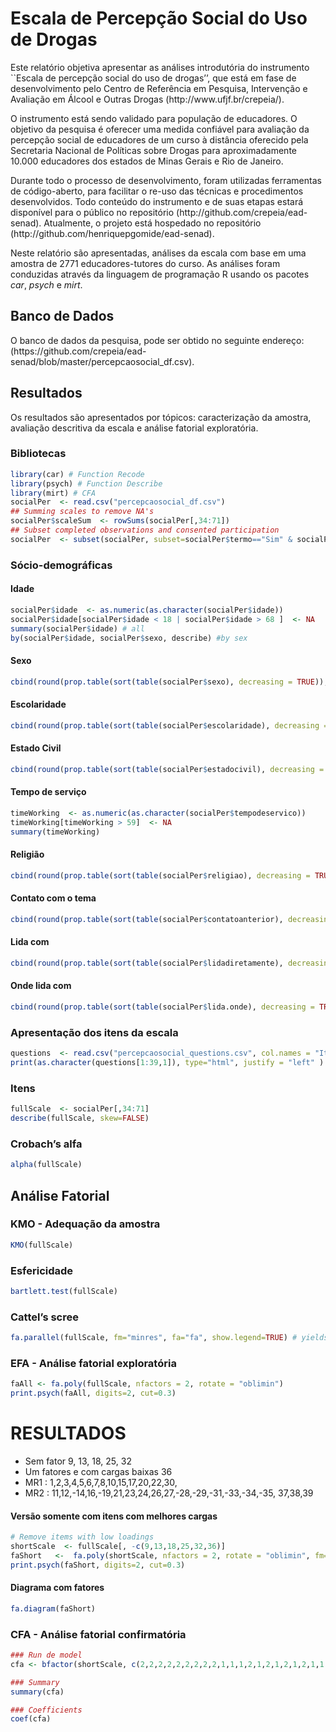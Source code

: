 Escala de Percepção Social do Uso de Drogas
========================================================

Este relatório objetiva apresentar as análises introdutória do instrumento ``Escala de percepção social do uso de drogas'', que está em fase de desenvolvimento pelo Centro de Referência em Pesquisa, Intervenção e Avaliação em Álcool e Outras Drogas (http://www.ufjf.br/crepeia/).

O instrumento está sendo validado para população de educadores. O objetivo da pesquisa é oferecer uma medida confiável para avaliação da percepção social de educadores de um curso à distância oferecido pela Secretaria Nacional de Políticas sobre Drogas para aproximadamente 10.000 educadores dos estados de Minas Gerais e Rio de Janeiro.

Durante todo o processo de desenvolvimento, foram utilizadas ferramentas de código-aberto, para facilitar o re-uso das técnicas e procedimentos desenvolvidos. Todo conteúdo do instrumento e de suas etapas estará disponível para o público no repositório (http://github.com/crepeia/ead-senad). Atualmente, o projeto está hospedado no repositório (http://github.com/henriquepgomide/ead-senad). 

Neste relatório são apresentadas, análises da escala com base em uma amostra de 2771 educadores-tutores do curso. As análises foram conduzidas através da linguagem de programação R usando os pacotes *car*, *psych* e *mirt*. 

Banco de Dados
-------------------------

O banco de dados da pesquisa, pode ser obtido no seguinte endereço: (https://github.com/crepeia/ead-senad/blob/master/percepcaosocial_df.csv).

Resultados
-------------------------

Os resultados são apresentados por tópicos: caracterização da amostra, avaliação descritiva da escala e análise fatorial exploratória.


### Bibliotecas
```r
library(car) # Function Recode
library(psych) # Function Describe
library(mirt) # CFA
socialPer  <- read.csv("percepcaosocial_df.csv")
## Summing scales to remove NA's
socialPer$scaleSum  <- rowSums(socialPer[,34:71])
## Subset completed observations and consented participation
socialPer  <- subset(socialPer, subset=socialPer$termo=="Sim" & socialPer$estado=="Finalizadas" & !is.na(socialPer$scaleSum))
```

### Sócio-demográficas

#### Idade
```r
socialPer$idade  <- as.numeric(as.character(socialPer$idade))
socialPer$idade[socialPer$idade < 18 | socialPer$idade > 68 ]  <- NA
summary(socialPer$idade) # all
by(socialPer$idade, socialPer$sexo, describe) #by sex
```

#### Sexo
```r
cbind(round(prop.table(sort(table(socialPer$sexo), decreasing = TRUE)),2))
```

#### Escolaridade
```r
cbind(round(prop.table(sort(table(socialPer$escolaridade), decreasing = TRUE)),2))
```

#### Estado Civil
```r
cbind(round(prop.table(sort(table(socialPer$estadocivil), decreasing = TRUE)),2))
```

#### Tempo de serviço
```r
timeWorking  <- as.numeric(as.character(socialPer$tempodeservico))
timeWorking[timeWorking > 59]  <- NA
summary(timeWorking)
```

#### Religião
```r
cbind(round(prop.table(sort(table(socialPer$religiao), decreasing = TRUE)),2))
```

#### Contato com o tema
```r
cbind(round(prop.table(sort(table(socialPer$contatoanterior), decreasing = TRUE)),2))
```

#### Lida com
```r
cbind(round(prop.table(sort(table(socialPer$lidadiretamente), decreasing = TRUE)),2))
```

#### Onde lida com
```r
cbind(round(prop.table(sort(table(socialPer$lida.onde), decreasing = TRUE)),2))

```


### Apresentação dos itens da escala 

```r
questions  <- read.csv("percepcaosocial_questions.csv", col.names = "Itens", header=TRUE)
print(as.character(questions[1:39,1]), type="html", justify = "left" )
```

### Itens

```r
fullScale  <- socialPer[,34:71]
describe(fullScale, skew=FALSE)
```


### Crobach's alfa
```r
alpha(fullScale)
```

Análise Fatorial
----------------------

### KMO - Adequação da amostra
```r
KMO(fullScale)
```


### Esfericidade
```r
bartlett.test(fullScale)
```

### Cattel's scree
```r
fa.parallel(fullScale, fm="minres", fa="fa", show.legend=TRUE) # yields 4 components
```

### EFA - Análise fatorial exploratória

```r
faAll <- fa.poly(fullScale, nfactors = 2, rotate = "oblimin")
print.psych(faAll, digits=2, cut=0.3)
```

# RESULTADOS #

* Sem fator  9, 13, 18, 25, 32
* Um fatores e com cargas baixas   36
* MR1  : 1,2,3,4,5,6,7,8,10,15,17,20,22,30,
* MR2  : 11,12,-14,16,-19,21,23,24,26,27,-28,-29,-31,-33,-34,-35, 37,38,39

#### Versão somente com itens com melhores cargas
```r
# Remove items with low loadings
shortScale  <- fullScale[, -c(9,13,18,25,32,36)]
faShort   <-  fa.poly(shortScale, nfactors = 2, rotate = "oblimin", fm="minres")
print.psych(faShort, digits=2, cut=0.3)
```

#### Diagrama com fatores
```r
fa.diagram(faShort)
```

### CFA - Análise fatorial confirmatória

```r
### Run de model
cfa <- bfactor(shortScale, c(2,2,2,2,2,2,2,2,2,1,1,1,2,1,2,1,2,1,2,1,1,1,1,1,1,2,1,1,1,2,1,1))

### Summary
summary(cfa)

### Coefficients
coef(cfa)

```
